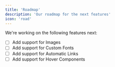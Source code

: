 ```yaml
---
title: 'Roadmap'
description: 'Our roadmap for the next features'
icon: 'road'
---
```


We're working on the following features next:

- [ ] Add support for Images
- [ ] Add support for Custom Fonts
- [ ] Add support for Automatic Links
- [ ] Add support for Hover Components